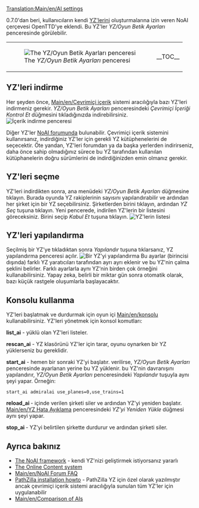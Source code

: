 [[Translation:Main/en/AI settings]]{{en/Table of contents}}

0.7.0'dan beri, kullanıcıların kendi [[Main/en/AI:Main Page|YZ'lerini]] oluşturmalarına izin veren NoAI çerçevesi OpenTTD'ye eklendi. Bu YZ'ler ''YZ/Oyun Betik Ayarları'' penceresinde görülebilir.
{|
|[[File:en/AIsettings empty.png|frame|none|The ''YZ/Oyun Betik Ayarları'' penceresi]]
|__TOC__
|}
==YZ'leri indirme==
Her şeyden önce, [[Main/en/Çevrimiçi içerik]] sistemi aracılığıyla bazı YZ'leri indirmeniz gerekir. ''YZ/Oyun Betik Ayarları'' penceresindeki ''Çevrimiçi İçeriği Kontrol Et'' düğmesini tıkladığınızda indirebilirsiniz.
[[File:en/Downloading AI.png|frame|none|''İçerik indirme'' penceresi]]

Diğer YZ'ler [http://www.tt-forums.net/viewforum.php?f=65 NoAI forumunda] bulunabilir. Çevrimiçi içerik sistemini kullanırsanız, indirdiğiniz YZ'ler için gerekli YZ kütüphenelerini de seçecektir. Öte yandan, YZ'leri forumdan ya da başka yerlerden indirirseniz, daha önce sahip olmadığınız sürece bu YZ tarafından kullanılan kütüphanelerin doğru sürümlerini de indirdiğinizden emin olmanız gerekir.

==YZ'leri seçme==
YZ'leri indirdikten sonra, ana menüdeki ''YZ/Oyun Betik Ayarları'' düğmesine tıklayın. Burada oyunda YZ rakiplerinin sayısını yapılandırabilir ve ardından her şirket için bir YZ seçebilirsiniz.
Şirketlerden birini tıklayın, ardından ''YZ Seç'' tuşuna tıklayın. Yeni pencerede, indirilen YZ'lerin bir listesini göreceksiniz. Birini seçip ''Kabul Et'' tuşuna tıklayın.
[[File:en/Select AI.png|frame|none|YZ'lerin listesi]]

==YZ'leri yapılandırma==
Seçilmiş bir YZ'ye tıkladıktan sonra ''Yapılandır'' tuşuna tıklarsanız, YZ yapılandırma penceresi açılır.
[[File:en/AI configuration.png|frame|none|Bir YZ'yi yapılandırma]]
Bu ayarlar (birincisi dışında) farklı YZ yaratıcıları tarafından ayrı ayrı eklenir ve bu YZ'nin çalma şeklini belirler. Farklı ayarlarla aynı YZ'nin birden çok örneğini kullanabilirsiniz.
Yapay zeka, belirli bir miktar gün sonra otomatik olarak, bazı küçük rastgele oluşumlarla başlayacaktır.

==Konsolu kullanma==
YZ'leri başlatmak ve durdurmak için oyun içi [[Main/en/konsolu]] kullanabilirsiniz.
YZ'leri yönetmek için konsol komutları:

'''list_ai''' - yüklü olan YZ'leri listeler.

'''rescan_ai''' - YZ klasörünü YZ'ler için tarar, oyunu oynarken bir YZ yüklerseniz bu gereklidir.

'''start_ai''' ''<yzadı> <parametreler>'' - hemen bir sonraki YZ'yi başlatır. <yazadı> verilirse, ''YZ/Oyun Betik Ayarları'' penceresinde ayarlanan yerine bu YZ yüklenir. <parametreler> bu YZ'nin davranışını yapılandırır, ''YZ/Oyun Betik Ayarları'' penceresindeki ''Yapılandır'' tuşuyla aynı şeyi yapar.
Örneğin:
 start_ai admiralai use_planes=0,use_trains=1

'''reload_ai <company_slot>''' - <company_slot> içinde verilen şirketi siler ve ardından YZ'yi yeniden başlatır. [[Main/en/YZ Hata Ayıklama]] penceresindeki ''YZ'yi Yeniden Yükle'' düğmesi aynı şeyi yapar.

'''stop_ai <company_slot>''' - YZ'yi belirtilen şirkette durdurur ve ardından şirketi siler.

==Ayrıca bakınız==
*[[Main/en/AI:Main Page|The NoAI framework]] - kendi YZ'nizi geliştirmek istiyorsanız yararlı
*[[Main/en/Online content|The Online Content system]]
*[[Main/en/NoAI Forum FAQ]]
*[http://code.google.com/p/ottd-noai-pathzilla/wiki/Installation PathZilla installation howto] - PathZilla YZ için özel olarak yazılmıştır ancak çevrimiçi içerik sistemi aracılığıyla sunulan tüm YZ'ler için uygulanabilir
*[[Main/en/Comparison of AIs]]

{{en/Feature|0.7}}